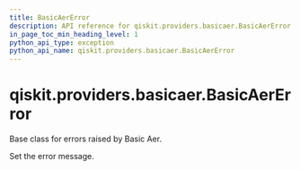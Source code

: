 ```yaml
---
title: BasicAerError
description: API reference for qiskit.providers.basicaer.BasicAerError
in_page_toc_min_heading_level: 1
python_api_type: exception
python_api_name: qiskit.providers.basicaer.BasicAerError
---
```


<span id="qiskit-providers-basicaer-basicaererror" />

# qiskit.providers.basicaer.BasicAerError

<Class id="qiskit.providers.basicaer.BasicAerError" github="https://github.com/qiskit/qiskit/tree/stable/0.45/qiskit/providers/basicaer/exceptions.py" signature="qiskit.providers.basicaer.BasicAerError(*message)">
  Base class for errors raised by Basic Aer.

  Set the error message.
</Class>

